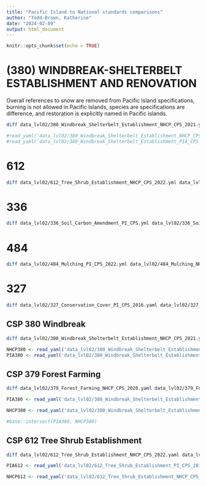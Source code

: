 ```yaml
---
title: "Pacific Island to National standards comparisons"
author: "Todd-Brown, Katherine"
date: "2024-02-09"
output: html_document
---
```


```r
knitr::opts_chunk$set(echo = TRUE)
```

# (380) WINDBREAK-SHELTERBELT ESTABLISHMENT AND RENOVATION


Overall references to snow are removed from Pacific Island specifications, burning is not allowed in Pacific Islands, species are specifications are difference, and restoration is explicitly named in Pacific islands.

```sh
diff data_lvl02/380_Windbreak_Shelterbelt_Establishment_NHCP_CPS_2021.yml data_lvl02/380_Windbreak_Shelterbelt_Establishment_PIA_CPS_2022.yml > data_lvl03/380_compare.log
```

```r
#read_yaml('data_lvl02/380_Windbreak_Shelterbelt_Establishment_NHCP_CPS_2021.yml')
#read_yaml('data_lvl02/380_Windbreak_Shelterbelt_Establishment_PIA_CPS_2022.yml')
```

# 612

```sh
diff data_lvl02/612_Tree_Shrub_Establishment_NHCP_CPS_2022.yml data_lvl02/612_Tree_Shrub_Establishment_PI_CPS_2017.yml > data_lvl03/612_compare.log
```

# 336

```sh
diff data_lvl02/336_Soil_Carbon_Amendment_PI_CPS.yml data_lvl02/336_Soil_Carbon_Amendment_NHCP_CPS_2022.yml > data_lvl03/336_compare.log
```

# 484

```sh
diff data_lvl02/484_Mulching_PI_CPS_2022.yml data_lvl02/484_Mulching_NHCP_CPS_2017.yml > data_lvl03/484_compare.log
```

# 327

```sh
diff data_lvl02/327_Conservation_Cover_PI_CPS_2016.yaml data_lvl02/327_Conservation_Cover_NHCP_CPS_2014.yml > data_lvl03/327_compare.log
```

## CSP 380 Windbreak

```sh
diff data_lvl02/380_Windbreak_Shelterbelt_Establishment_NHCP_CPS_2021.yaml data_lvl02/380_Windbreak_Shelterbelt_Establishment_PIA_CPS_2022.yaml > data_lvl03/380_compare.log
```

```r
NHCP380 <- read_yaml('data_lvl02/380_Windbreak_Shelterbelt_Establishment_NHCP_CPS_2021.yaml')
PIA380 <- read_yaml('data_lvl02/380_Windbreak_Shelterbelt_Establishment_PIA_CPS_2022.yaml')

```


## CSP 379 Forest Farming

```sh
diff data_lvl02/379_Forest_Farming_NHCP_CPS_2020.yaml data_lvl02/379_Forest_Farming_PIA_CPS_2023.yaml > data_lvl03/379_compare.log
```

```r
PIA380 <- read_yaml('data_lvl02/380_Windbreak_Shelterbelt_Establishment_PIA_CPS_2022.yaml')

NHCP380 <- read_yaml('data_lvl02/380_Windbreak_Shelterbelt_Establishment_NHCP_CPS_2021.yaml')

#base::intersect(PIA380, NHCP380)
```

## CSP 612 Tree Shrub Establishment

```sh
diff data_lvl02/612_Tree_Shrub_Establishment_NHCP_CPS_2022.yaml data_lvl02/612_Tree_Shrub_Establishment_PI_CPS_2017.yaml > data_lvl03/612_compare.log
```

```r
PIA612 <- read_yaml('data_lvl02/612_Tree_Shrub_Establishment_PI_CPS_2017.yaml')

NHCP612 <- read_yaml('data_lvl02/612_Tree_Shrub_Establishment_NHCP_CPS_2022.yaml')

```